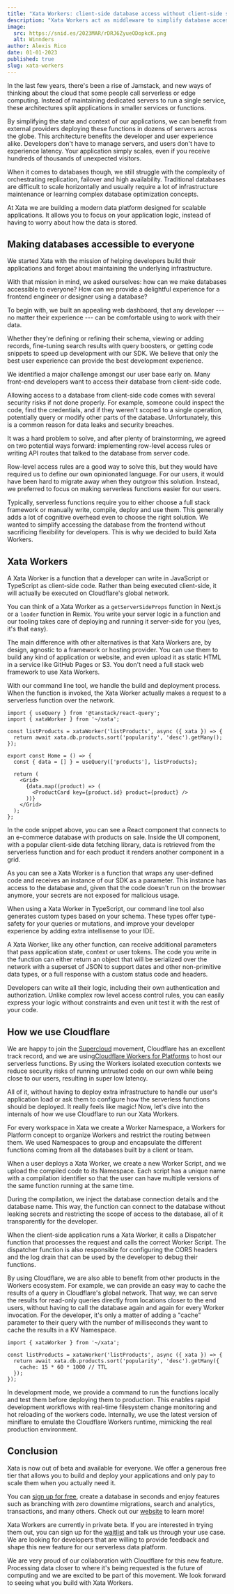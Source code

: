 ```yaml
---
title: "Xata Workers: client-side database access without client-side secrets"
description: "Xata Workers act as middleware to simplify database access and allow their developers to deploy functions that sit in front of their databases."
image:
  src: https://snid.es/2023MAR/rDRJ6ZyueODopkcK.png
  alt: Winnders
author: Alexis Rico
date: 01-01-2023
published: true
slug: xata-workers
---
```


In the last few years, there's been a rise of Jamstack, and new ways of thinking about the cloud that some people call serverless or edge computing. Instead of maintaining dedicated servers to run a single service, these architectures split applications in smaller services or functions.

By simplifying the state and context of our applications, we can benefit from external providers deploying these functions in dozens of servers across the globe. This architecture benefits the developer and user experience alike. Developers don't have to manage servers, and users don't have to experience latency. Your application simply scales, even if you receive hundreds of thousands of unexpected visitors.

When it comes to databases though, we still struggle with the complexity of orchestrating replication, failover and high availability. Traditional databases are difficult to scale horizontally and usually require a lot of infrastructure maintenance or learning complex database optimization concepts.

At Xata we are building a modern data platform designed for scalable applications. It allows you to focus on your application logic, instead of having to worry about how the data is stored.

## Making databases accessible to everyone

We started Xata with the mission of helping developers build their applications and forget about maintaining the underlying infrastructure.

With that mission in mind, we asked ourselves: how can we make databases accessible to everyone? How can we provide a delightful experience for a frontend engineer or designer using a database?

To begin with, we built an appealing web dashboard, that any developer --- no matter their experience --- can be comfortable using to work with their data.

Whether they're defining or refining their schema, viewing or adding records, fine-tuning search results with query boosters, or getting code snippets to speed up development with our SDK. We believe that only the best user experience can provide the best development experience.

We identified a major challenge amongst our user base early on. Many front-end developers want to access their database from client-side code.

Allowing access to a database from client-side code comes with several security risks if not done properly. For example, someone could inspect the code, find the credentials, and if they weren't scoped to a single operation, potentially query or modify other parts of the database. Unfortunately, this is a common reason for data leaks and security breaches.

It was a hard problem to solve, and after plenty of brainstorming, we agreed on two potential ways forward: implementing row-level access rules or writing API routes that talked to the database from server code.

Row-level access rules are a good way to solve this, but they would have required us to define our own opinionated language. For our users, it would have been hard to migrate away when they outgrow this solution. Instead, we preferred to focus on making serverless functions easier for our users.

Typically, serverless functions require you to either choose a full stack framework or manually write, compile, deploy and use them. This generally adds a lot of cognitive overhead even to choose the right solution. We wanted to simplify accessing the database from the frontend without sacrificing flexibility for developers. This is why we decided to build Xata Workers.

## Xata Workers

A Xata Worker is a function that a developer can write in JavaScript or TypeScript as client-side code. Rather than being executed client-side, it will actually be executed on Cloudflare's global network.

You can think of a Xata Worker as a `getServerSideProps` function in Next.js or a `loader` function in Remix. You write your server logic in a function and our tooling takes care of deploying and running it server-side for you (yes, it's that easy).

The main difference with other alternatives is that Xata Workers are, by design, agnostic to a framework or hosting provider. You can use them to build any kind of application or website, and even upload it as static HTML in a service like GitHub Pages or S3. You don't need a full stack web framework to use Xata Workers.

With our command line tool, we handle the build and deployment process. When the function is invoked, the Xata Worker actually makes a request to a serverless function over the network.

```tsx
import { useQuery } from '@tanstack/react-query';
import { xataWorker } from '~/xata';

const listProducts = xataWorker('listProducts', async ({ xata }) => {
  return await xata.db.products.sort('popularity', 'desc').getMany();
});

export const Home = () => {
  const { data = [] } = useQuery(['products'], listProducts);

  return (
    <Grid>
      {data.map((product) => (
        <ProductCard key={product.id} product={product} />
      ))}
    </Grid>
  );
};
```

In the code snippet above, you can see a React component that connects to an e-commerce database with products on sale. Inside the UI component, with a popular client-side data fetching library, data is retrieved from the serverless function and for each product it renders another component in a grid.

As you can see a Xata Worker is a function that wraps any user-defined code and receives an instance of our SDK as a parameter. This instance has access to the database and, given that the code doesn't run on the browser anymore, your secrets are not exposed for malicious usage.

When using a Xata Worker in TypeScript, our command line tool also generates custom types based on your schema. These types offer type-safety for your queries or mutations, and improve your developer experience by adding extra intellisense to your IDE.

<ArticleImage src="https://blog.cloudflare.com/content/images/2022/11/Untitled.png" width="923" height="455" alt="Intellisense" caption="Intellisense" position="center" />

A Xata Worker, like any other function, can receive additional parameters that pass application state, context or user tokens. The code you write in the function can either return an object that will be serialized over the network with a superset of JSON to support dates and other non-primitive data types, or a full response with a custom status code and headers.

Developers can write all their logic, including their own authentication and authorization. Unlike complex row level access control rules, you can easily express your logic without constraints and even unit test it with the rest of your code.

## How we use Cloudflare

We are happy to join the [Supercloud](https://blog.cloudflare.com/welcome-to-the-supercloud-and-developer-week-2022/) movement, Cloudflare has an excellent track record, and we are using[Cloudflare Workers for Platforms](https://developers.cloudflare.com/cloudflare-for-platforms/workers-for-platforms/) to host our serverless functions. By using the Workers isolated execution contexts we reduce security risks of running untrusted code on our own while being close to our users, resulting in super low latency.

All of it, without having to deploy extra infrastructure to handle our user's application load or ask them to configure how the serverless functions should be deployed. It really feels like magic! Now, let's dive into the internals of how we use Cloudflare to run our Xata Workers.

For every workspace in Xata we create a Worker Namespace, a Workers for Platform concept to organize Workers and restrict the routing between them. We used Namespaces to group and encapsulate the different functions coming from all the databases built by a client or team.

When a user deploys a Xata Worker, we create a new Worker Script, and we upload the compiled code to its Namespace. Each script has a unique name with a compilation identifier so that the user can have multiple versions of the same function running at the same time.

During the compilation, we inject the database connection details and the database name. This way, the function can connect to the database without leaking secrets and restricting the scope of access to the database, all of it transparently for the developer.

When the client-side application runs a Xata Worker, it calls a Dispatcher function that processes the request and calls the correct Worker Script. The dispatcher function is also responsible for configuring the CORS headers and the log drain that can be used by the developer to debug their functions.

<ArticleImage src="https://blog.cloudflare.com/content/images/2022/11/Untitled--1-.png" width="1600" height="883" alt="A diagram featuring Xata worker workflow with Cloudflare" caption="Xata workers with Cloudflare" position="center" />

By using Cloudflare, we are also able to benefit from other products in the Workers ecosystem. For example, we can provide an easy way to cache the results of a query in Cloudflare's global network. That way, we can serve the results for read-only queries directly from locations closer to the end users, without having to call the database again and again for every Worker invocation. For the developer, it's only a matter of adding a "cache" parameter to their query with the number of milliseconds they want to cache the results in a KV Namespace.

```tsx
import { xataWorker } from '~/xata';

const listProducts = xataWorker('listProducts', async ({ xata }) => {
  return await xata.db.products.sort('popularity', 'desc').getMany({
    cache: 15 * 60 * 1000 // TTL
  });
});
```

In development mode, we provide a command to run the functions locally and test them before deploying them to production. This enables rapid development workflows with real-time filesystem change monitoring and hot reloading of the workers code. Internally, we use the latest version of miniflare to emulate the Cloudflare Workers runtime, mimicking the real production environment.

## Conclusion

Xata is now out of beta and available for everyone. We offer a generous free tier that allows you to build and deploy your applications and only pay to scale them when you actually need it.

You can [sign up for free](https://app.xata.io/), create a database in seconds and enjoy features such as branching with zero downtime migrations, search and analytics, transactions, and many others. Check out our [website](https://xata.io/) to learn more!

Xata Workers are currently in private beta. If you are interested in trying them out, you can sign up for the [waitlist](https://xata.io/beta/workers) and talk us through your use case. We are looking for developers that are willing to provide feedback and shape this new feature for our serverless data platform.

We are very proud of our collaboration with Cloudflare for this new feature. Processing data closer to where it's being requested is the future of computing and we are excited to be part of this movement. We look forward to seeing what you build with Xata Workers.
